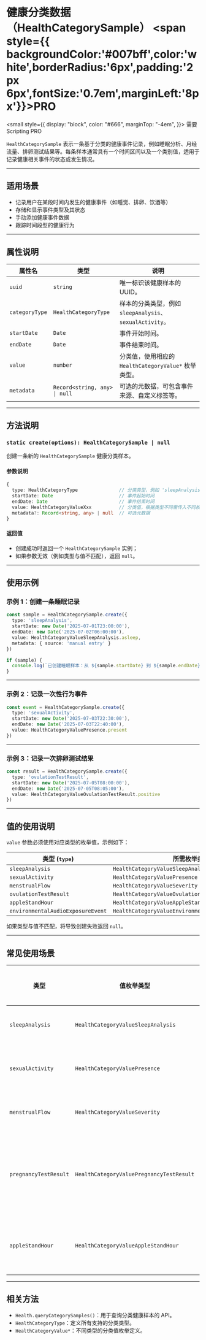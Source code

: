 # 健康分类数据（HealthCategorySample） <span style={{ backgroundColor:'#007bff',color:'white',borderRadius:'6px',padding:'2px 6px',fontSize:'0.7em',marginLeft:'8px'}}>PRO</span>

<small
  style={{
    display: "block",
    color: "#666",
    marginTop: "-4em",
  }}>
  需要 Scripting PRO
</small>

`HealthCategorySample` 表示一条基于分类的健康事件记录，例如睡眠分析、月经流量、排卵测试结果等。每条样本通常具有一个时间区间以及一个类别值，适用于记录健康相关事件的状态或发生情况。

---

## 适用场景

* 记录用户在某段时间内发生的健康事件（如睡觉、排卵、饮酒等）
* 存储和显示事件类型及其状态
* 手动添加健康事件数据
* 跟踪时间段型的健康行为

---

## 属性说明

| 属性名            | 类型                            | 说明                                           |
| -------------- | ----------------------------- | -------------------------------------------- |
| `uuid`         | `string`                      | 唯一标识该健康样本的 UUID。                             |
| `categoryType` | `HealthCategoryType`          | 样本的分类类型，例如 `sleepAnalysis`、`sexualActivity`。 |
| `startDate`    | `Date`                        | 事件开始时间。                                      |
| `endDate`      | `Date`                        | 事件结束时间。                                      |
| `value`        | `number`                      | 分类值，使用相应的 `HealthCategoryValue*` 枚举类型。       |
| `metadata`     | `Record<string, any> \| null` | 可选的元数据，可包含事件来源、自定义标签等。                       |

---

## 方法说明

### `static create(options): HealthCategorySample | null`

创建一条新的 `HealthCategorySample` 健康分类样本。

#### 参数说明

```ts
{
  type: HealthCategoryType               // 分类类型，例如 'sleepAnalysis'
  startDate: Date                        // 事件起始时间
  endDate: Date                          // 事件结束时间
  value: HealthCategoryValueXxx          // 分类值，根据类型不同需传入不同枚举
  metadata?: Record<string, any> | null  // 可选元数据
}
```

#### 返回值

* 创建成功时返回一个 `HealthCategorySample` 实例；
* 如果参数无效（例如类型与值不匹配），返回 `null`。

---

## 使用示例

### 示例 1：创建一条睡眠记录

```ts
const sample = HealthCategorySample.create({
  type: 'sleepAnalysis',
  startDate: new Date('2025-07-01T23:00:00'),
  endDate: new Date('2025-07-02T06:00:00'),
  value: HealthCategoryValueSleepAnalysis.asleep,
  metadata: { source: 'manual entry' }
})

if (sample) {
  console.log(`已创建睡眠样本：从 ${sample.startDate} 到 ${sample.endDate}`)
}
```

---

### 示例 2：记录一次性行为事件

```ts
const event = HealthCategorySample.create({
  type: 'sexualActivity',
  startDate: new Date('2025-07-03T22:30:00'),
  endDate: new Date('2025-07-03T22:40:00'),
  value: HealthCategoryValuePresence.present
})
```

---

### 示例 3：记录一次排卵测试结果

```ts
const result = HealthCategorySample.create({
  type: 'ovulationTestResult',
  startDate: new Date('2025-07-05T08:00:00'),
  endDate: new Date('2025-07-05T08:05:00'),
  value: HealthCategoryValueOvulationTestResult.positive
})
```

---

## 值的使用说明

`value` 参数必须使用对应类型的枚举值，示例如下：

| 类型 (`type`)                       | 所需枚举类型                                               |
| --------------------------------- | ---------------------------------------------------- |
| `sleepAnalysis`                   | `HealthCategoryValueSleepAnalysis`                   |
| `sexualActivity`                  | `HealthCategoryValuePresence`                        |
| `menstrualFlow`                   | `HealthCategoryValueSeverity`                        |
| `ovulationTestResult`             | `HealthCategoryValueOvulationTestResult`             |
| `appleStandHour`                  | `HealthCategoryValueAppleStandHour`                  |
| `environmentalAudioExposureEvent` | `HealthCategoryValueEnvironmentalAudioExposureEvent` |

如果类型与值不匹配，将导致创建失败返回 `null`。

---

## 常见使用场景

| 类型                    | 值枚举类型                                    | 示例用途      |
| --------------------- | ---------------------------------------- | --------- |
| `sleepAnalysis`       | `HealthCategoryValueSleepAnalysis`       | 睡眠记录      |
| `sexualActivity`      | `HealthCategoryValuePresence`            | 性行为记录     |
| `menstrualFlow`       | `HealthCategoryValueSeverity`            | 月经记录      |
| `pregnancyTestResult` | `HealthCategoryValuePregnancyTestResult` | 排卵或怀孕测试结果 |
| `appleStandHour`      | `HealthCategoryValueAppleStandHour`      | 久坐提醒记录    |

---

## 相关方法

* `Health.queryCategorySamples()`：用于查询分类健康样本的 API。
* `HealthCategoryType`：定义所有支持的分类类型。
* `HealthCategoryValue*`：不同类型的分类值枚举定义。

